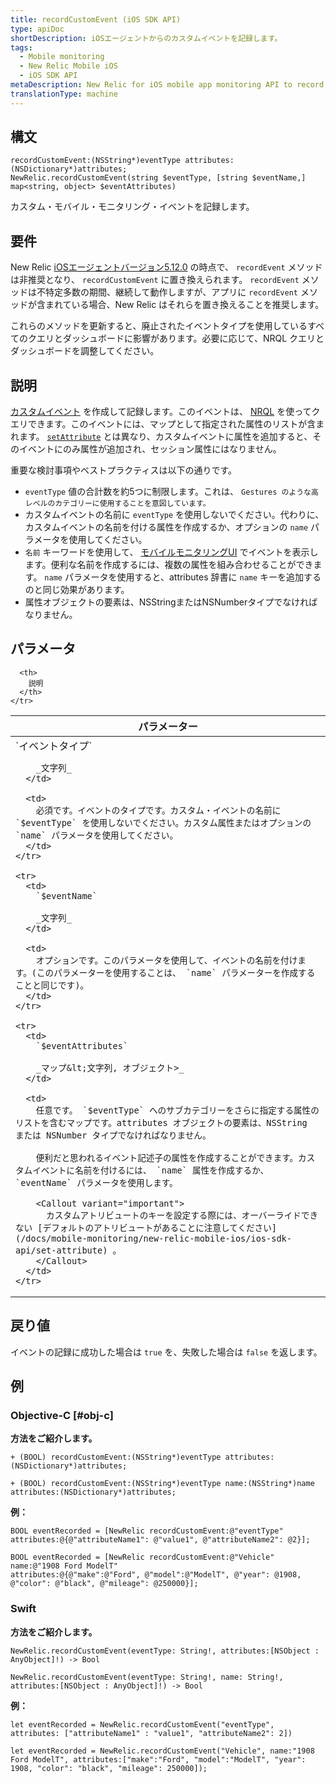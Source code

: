 ```yaml
---
title: recordCustomEvent (iOS SDK API)
type: apiDoc
shortDescription: iOSエージェントからのカスタムイベントを記録します。
tags:
  - Mobile monitoring
  - New Relic Mobile iOS
  - iOS SDK API
metaDescription: New Relic for iOS mobile app monitoring API to record a custom event for New Relic Insights.
translationType: machine
---
```


## 構文

```
recordCustomEvent:(NSString*)eventType attributes:(NSDictionary*)attributes;
NewRelic.recordCustomEvent(string $eventType, [string $eventName,] map<string, object> $eventAttributes)
```

カスタム・モバイル・モニタリング・イベントを記録します。

## 要件

New Relic [iOSエージェントバージョン5.12.0](/docs/release-notes/mobile-release-notes/ios-release-notes/ios-agent-5120) の時点で、 `recordEvent` メソッドは非推奨となり、 `recordCustomEvent` に置き換えられます。 `recordEvent` メソッドは不特定多数の期間、継続して動作しますが、アプリに `recordEvent` メソッドが含まれている場合、New Relic はそれらを置き換えることを推奨します。

これらのメソッドを更新すると、廃止されたイベントタイプを使用しているすべてのクエリとダッシュボードに影響があります。必要に応じて、NRQL クエリとダッシュボードを調整してください。

## 説明

[カスタムイベント](/docs/insights/insights-data-sources/custom-events/insert-query-custom-mobile-app-events-attributes) を作成して記録します。このイベントは、 [NRQL](/docs/query-data/nrql-new-relic-query-language/getting-started/introduction-nrql) を使ってクエリできます。このイベントには、マップとして指定された属性のリストが含まれます。 [`setAttribute`](/docs/mobile-monitoring/new-relic-mobile-ios/ios-sdk-api/set-attribute) とは異なり、カスタムイベントに属性を追加すると、そのイベントにのみ属性が追加され、セッション属性にはなりません。

重要な検討事項やベストプラクティスは以下の通りです。

* `eventType` 値の合計数を約5つに制限します。これは、 `Gestures のような高レベルのカテゴリーに使用することを意図しています。`
* カスタムイベントの名前に `eventType` を使用しないでください。代わりに、カスタムイベントの名前を付ける属性を作成するか、オプションの `name` パラメータを使用してください。
* `名前` キーワードを使用して、 [モバイルモニタリングUI](/docs/mobile-monitoring/mobile-monitoring-ui/mobile-app-pages/mobile-apps-index) でイベントを表示します。便利な名前を作成するには、複数の属性を組み合わせることができます。 `name` パラメータを使用すると、attributes 辞書に `name` キーを追加するのと同じ効果があります。
* 属性オブジェクトの要素は、NSStringまたはNSNumberタイプでなければなりません。

## パラメータ

<table>
  <thead>
    <tr>
      <th width="30%">
        パラメーター
      </th>

      <th>
        説明
      </th>
    </tr>
  </thead>

  <tbody>
    <tr>
      <td>
        `イベントタイプ`

        _文字列_
      </td>

      <td>
        必須です。イベントのタイプです。カスタム・イベントの名前に `$eventType` を使用しないでください。カスタム属性またはオプションの `name` パラメータを使用してください。
      </td>
    </tr>

    <tr>
      <td>
        `$eventName`

        _文字列_
      </td>

      <td>
        オプションです。このパラメータを使用して、イベントの名前を付けます。(このパラメーターを使用することは、 `name` パラメーターを作成することと同じです)。
      </td>
    </tr>

    <tr>
      <td>
        `$eventAttributes`

        _マップ&lt;文字列, オブジェクト>_
      </td>

      <td>
        任意です。 `$eventType` へのサブカテゴリーをさらに指定する属性のリストを含むマップです。attributes オブジェクトの要素は、NSString または NSNumber タイプでなければなりません。

        便利だと思われるイベント記述子の属性を作成することができます。カスタムイベントに名前を付けるには、 `name` 属性を作成するか、 `eventName` パラメータを使用します。

        <Callout variant="important">
          カスタムアトリビュートのキーを設定する際には、オーバーライドできない [デフォルトのアトリビュートがあることに注意してください](/docs/mobile-monitoring/new-relic-mobile-ios/ios-sdk-api/set-attribute) 。
        </Callout>
      </td>
    </tr>
  </tbody>
</table>

## 戻り値

イベントの記録に成功した場合は `true` を、失敗した場合は `false` を返します。

## 例

### Objective-C [#obj-c]

**方法をご紹介します。**

```
+ (BOOL) recordCustomEvent:(NSString*)eventType attributes:(NSDictionary*)attributes;
```

```
+ (BOOL) recordCustomEvent:(NSString*)eventType name:(NSString*)name attributes:(NSDictionary*)attributes;
```

**例：**

```
BOOL eventRecorded = [NewRelic recordCustomEvent:@"eventType"
attributes:@{@"attributeName1": @"value1", @"attributeName2": @2}];
```

```
BOOL eventRecorded = [NewRelic recordCustomEvent:@"Vehicle" name:@"1908 Ford ModelT" 
attributes:@{@"make":@"Ford", @"model":@"ModelT", @"year": @1908, @"color": @"black", @"mileage": @250000}];
```

### Swift

**方法をご紹介します。**

```
NewRelic.recordCustomEvent(eventType: String!, attributes:[NSObject : AnyObject]!) -> Bool
```

```
NewRelic.recordCustomEvent(eventType: String!, name: String!, attributes:[NSObject : AnyObject]!) -> Bool
```

**例：**

```
let eventRecorded = NewRelic.recordCustomEvent("eventType", attributes: ["attributeName1" : "value1", "attributeName2": 2])
```

```
let eventRecorded = NewRelic.recordCustomEvent("Vehicle", name:"1908 Ford ModelT", attributes:["make":"Ford", "model":"ModelT", "year": 1908, "color": "black", "mileage": 250000]);
```
